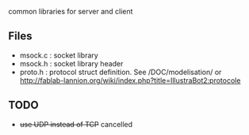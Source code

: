 common libraries for server and client

== Files ==
* msock.c : socket library
* msock.h : socket library header
* proto.h : protocol struct definition. See /DOC/modelisation/ or http://fablab-lannion.org/wiki/index.php?title=IllustraBot2:protocole

== TODO ==
* <strike>use UDP instead of TCP</strike> cancelled

